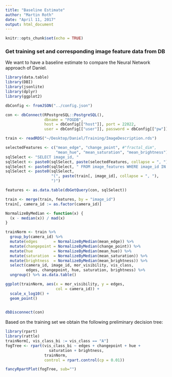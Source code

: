 ```yaml
---
title: "Baseline Estimate"
author: "Martin Roth"
date: "April 11, 2017"
output: html_document
---
```


```r
knitr::opts_chunk$set(echo = TRUE)
```

### Get training set and corresponding image feature data from DB

We want to have a baseline estimate to compare the Neural Network approach of
Daniel.

```r
library(data.table)
library(DBI)
library(jsonlite)
library(dplyr)
library(ggplot2)
```

```r
dbConfig <- fromJSON("../config.json")

con <- dbConnect(RPostgreSQL::PostgreSQL(),
                 dbname = "FOGDB",
                 host = dbConfig[["host"]], port = 22022,
                 user = dbConfig[["user"]], password = dbConfig[["pw"]])

```

```r
train <- readRDS("~/Desktop/Daniel/Training/ImageDescription.rds")
```

```r
selectedFeatures <- c("mean_edge", "change_point", #"fractal_dim",
                      "mean_hue", "mean_saturation", "mean_brightness")
sqlSelect <- "SELECT image_id, "
sqlSelect <- paste0(sqlSelect, paste(selectedFeatures, collapse = ", "))
sqlSelect <- paste0(sqlSelect, " FROM image_features WHERE image_id IN ")
sqlSelect <- paste0(sqlSelect,
                    "(", paste(train[, image_id], collapse = ", "),
                    ")")

features <- as.data.table(dbGetQuery(con, sqlSelect))
```

```r
train <- merge(train, features, by = "image_id")
train[, camera_id := as.factor(camera_id)]
```

```r

NormalizeByMedian <- function(x) {
  (x - median(x)) / mad(x)
}

trainNorm <- train %>% 
  group_by(camera_id) %>%
  mutate(edges       = NormalizeByMedian(mean_edge)) %>%
  mutate(changepoint = NormalizeByMedian(change_point)) %>%
  mutate(hue         = NormalizeByMedian(mean_hue)) %>%
  mutate(saturation  = NormalizeByMedian(mean_saturation)) %>%
  mutate(brightness  = NormalizeByMedian(mean_brightness)) %>%
  select(camera_id, image_id, mor_visibility, vis_class,
         edges, changepoint, hue, saturation, brightness) %>%
  ungroup() %>% as.data.table()

ggplot(trainNorm, aes(x = mor_visibility, y = edges,
                      col = camera_id)) +
  scale_x_log10() +
  geom_point()
  
```


```r
dbDisconnect(con)
```

Based on the training set we obtain the following preliminary decision tree:
```r
library(rpart)
library(rattle)
trainNorm[, vis_class_bi := vis_class == "A"]
fogTree <- rpart(vis_class_bi ~ edges + changepoint + hue + 
                   saturation + brightness,
                 trainNorm,
                 control = rpart.control(cp = 0.01))
```

```r
fancyRpartPlot(fogTree, sub="")
```


